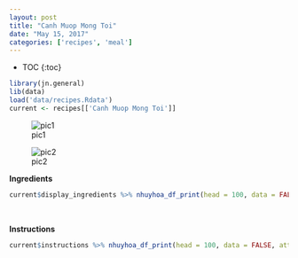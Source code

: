 ```yaml
---
layout: post
title: "Canh Muop Mong Toi"
date: "May 15, 2017"
categories: ['recipes', 'meal']
---
```


* TOC
{:toc}

```r
library(jn.general)
lib(data)
load('data/recipes.Rdata')
current <- recipes[['Canh Muop Mong Toi']]
```

![pic1](http://jnguyen92.github.io/nhuyhoa/figure/food/Canh_Muop_Mong_Toi.JPG)

![pic2](http://jnguyen92.github.io/nhuyhoa/figure/food/Canh_Muop_Mong_Toi2.JPG)




**Ingredients**

```r
current$display_ingredients %>% nhuyhoa_df_print(head = 100, data = FALSE, attribute = "class = \"presenttab\"")
```

<br>

**Instructions**

```r
current$instructions %>% nhuyhoa_df_print(head = 100, data = FALSE, attribute = "class = \"presenttabnoh\"")
```

